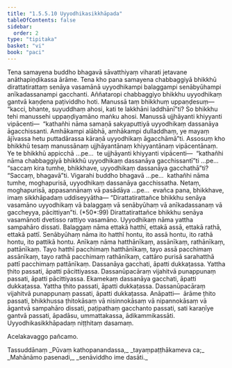 ```yaml
---
title: "1.5.5.10 Uyyodhikasikkhāpada"
tableOfContents: false
sidebar:
  order: 2
type: "tipitaka"
basket: "vi"
book: "paci"
---
```



<DynamicBreadcrumb />

<Division number="322" book="paci" bookNo="2" page="142">

<Paragraph number="1005" book="paci">
Tena samayena buddho bhagavā sāvatthiyaṃ viharati jetavane anāthapiṇḍikassa ārāme. Tena kho pana samayena chabbaggiyā bhikkhū dirattatirattaṃ senāya vasamānā uyyodhikampi balaggampi senābyūhampi anīkadassanampi gacchanti. Aññataropi chabbaggiyo bhikkhu uyyodhikaṃ gantvā kaṇḍena paṭividdho hoti. Manussā taṃ bhikkhuṃ uppaṇḍesuṃ—  “kacci, bhante, suyuddhaṃ ahosi, kati te lakkhāni laddhānī”ti? So bhikkhu tehi manussehi uppaṇḍiyamāno maṅku ahosi. Manussā ujjhāyanti khiyyanti vipācenti—  “kathañhi nāma samaṇā sakyaputtiyā uyyodhikaṃ dassanāya āgacchissanti. Amhākampi alābhā, amhākampi dulladdhaṃ, ye mayaṃ ājīvassa hetu puttadārassa kāraṇā uyyodhikaṃ āgacchāmā”ti.
</Paragraph>

<Paragraph number="1006" book="paci">
Assosuṃ kho bhikkhū tesaṃ manussānaṃ ujjhāyantānaṃ khiyyantānaṃ vipācentānaṃ. Ye te bhikkhū appicchā …pe…  te ujjhāyanti khiyyanti vipācenti—  “kathañhi nāma chabbaggiyā bhikkhū uyyodhikaṃ dassanāya gacchissantī”ti …pe…  “saccaṃ kira tumhe, bhikkhave, uyyodhikaṃ dassanāya gacchathā”ti? “Saccaṃ, bhagavā”ti. Vigarahi buddho bhagavā …pe…  kathañhi nāma tumhe, moghapurisā, uyyodhikaṃ dassanāya gacchissatha. Netaṃ, moghapurisā, appasannānaṃ vā pasādāya …pe…  evañca pana, bhikkhave, imaṃ sikkhāpadaṃ uddiseyyātha—
</Paragraph>

</Division>
<Division number="323" book="paci" bookNo="2" page="143">

<Paragraph number="1007" book="paci">
<Emphasis>“Dirattatirattañce bhikkhu senāya vasamāno uyyodhikaṃ vā balaggaṃ vā senābyūhaṃ vā anīkadassanaṃ vā gaccheyya, pācittiyan”</Emphasis>ti. (*50*:<Emphasis>99</Emphasis>)
</Paragraph>

</Division>
<Division number="324" book="paci" bookNo="2" page="143">

<Paragraph number="1008" book="paci">
<Emphasis>Dirattatirattañce bhikkhu senāya vasamāno</Emphasis>ti dvetisso rattiyo vasamāno.
</Paragraph>

<Paragraph number="1009" book="paci">
<Emphasis>Uyyodhikaṃ</Emphasis> nāma yattha sampahāro dissati.
</Paragraph>

<Paragraph number="1010" book="paci">
<Emphasis>Balaggaṃ</Emphasis> nāma ettakā hatthī, ettakā assā, ettakā rathā, ettakā pattī.
</Paragraph>

<Paragraph number="1011" book="paci">
<Emphasis>Senābyūhaṃ</Emphasis> nāma ito hatthī hontu, ito assā hontu, ito rathā hontu, ito pattikā hontu.
</Paragraph>

<Paragraph number="1012" book="paci">
<Emphasis>Anīkaṃ</Emphasis> nāma hatthānīkaṃ, assānīkaṃ, rathānīkaṃ, pattānīkaṃ. Tayo hatthī pacchimaṃ hatthānīkaṃ, tayo assā pacchimaṃ assānīkaṃ, tayo rathā pacchimaṃ rathānīkaṃ, cattāro purisā sarahatthā pattī pacchimaṃ pattānīkaṃ. Dassanāya gacchati, āpatti dukkaṭassa. Yattha ṭhito passati, āpatti pācittiyassa. Dassanūpacāraṃ vijahitvā punappunaṃ passati, āpatti pācittiyassa.
</Paragraph>

<Paragraph number="1013" book="paci">
Ekamekaṃ dassanāya gacchati, āpatti dukkaṭassa. Yattha ṭhito passati, āpatti dukkaṭassa. Dassanūpacāraṃ vijahitvā punappunaṃ passati, āpatti dukkaṭassa.
</Paragraph>

</Division>
<Division number="325" book="paci" bookNo="2" page="144">

<Paragraph number="1014" book="paci">
Anāpatti—  ārāme ṭhito passati, bhikkhussa ṭhitokāsaṃ vā nisinnokāsaṃ vā nipannokāsaṃ vā āgantvā sampahāro dissati, paṭipathaṃ gacchanto passati, sati karaṇīye gantvā passati, āpadāsu, ummattakassa, ādikammikassāti.

</Paragraph>
</Division>

<Paragraph number="1015" type="center" book="paci">
Uyyodhikasikkhāpadaṃ niṭṭhitaṃ dasamaṃ.

  
Acelakavaggo pañcamo.



</Paragraph>

<Paragraph number="1016" type="center" book="paci">
Tassuddānaṃ


</Paragraph>

<Paragraph number="1017" type="verses" book="paci">
_Pūvaṃ kathopanandassa,_  
_tayaṃpaṭṭhākameva ca;_  
_Mahānāmo pasenadi,_  
_senāviddho ime dasāti._
</Paragraph>